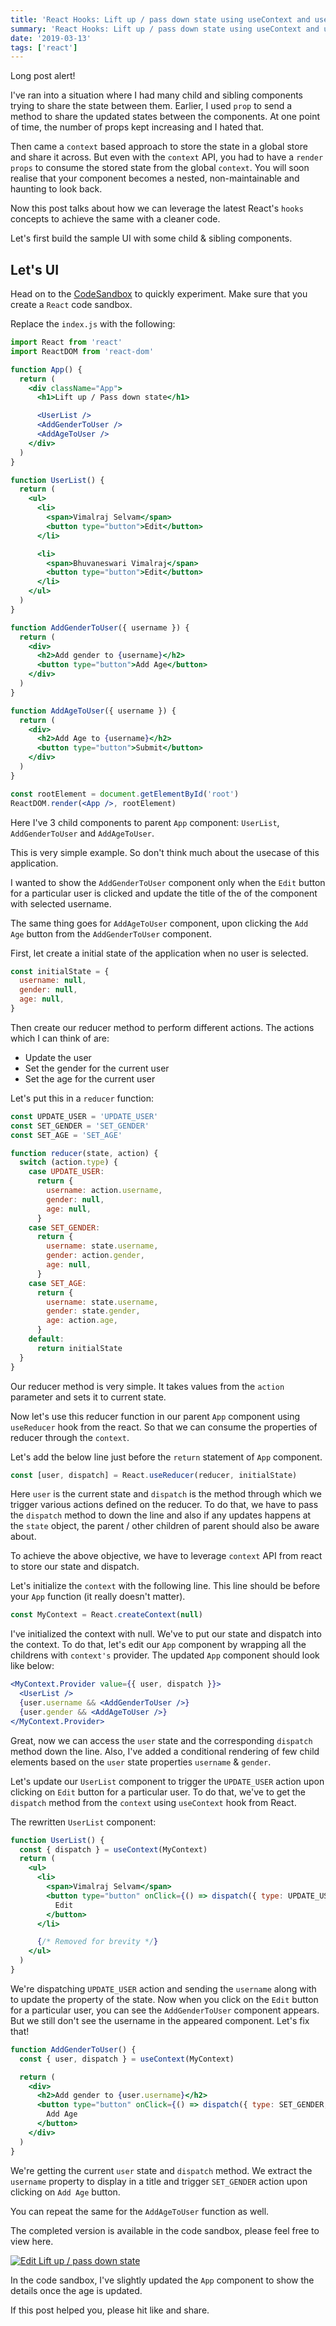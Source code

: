 ```yaml
---
title: 'React Hooks: Lift up / pass down state using useContext and useReducer'
summary: 'React Hooks: Lift up / pass down state using useContext and useReducer'
date: '2019-03-13'
tags: ['react']
---
```


Long post alert!

I've ran into a situation where I had many child and sibling components trying to share the state between them. Earlier, I used `prop` to send a method to share the updated states between the components. At one point of time, the number of props kept increasing and I hated that.

Then came a `context` based approach to store the state in a global store and share it across. But even with the `context` API, you had to have a `render props` to consume the stored state from the global `context`. You will soon realise that your component becomes a nested, non-maintainable and haunting to look back.

Now this post talks about how we can leverage the latest React's `hooks` concepts to achieve the same with a cleaner code.

Let's first build the sample UI with some child & sibling components.

## Let's UI

Head on to the [CodeSandbox](https://codesandbox.io) to quickly experiment. Make sure that you create a `React` code sandbox.

Replace the `index.js` with the following:

```jsx
import React from 'react'
import ReactDOM from 'react-dom'

function App() {
  return (
    <div className="App">
      <h1>Lift up / Pass down state</h1>

      <UserList />
      <AddGenderToUser />
      <AddAgeToUser />
    </div>
  )
}

function UserList() {
  return (
    <ul>
      <li>
        <span>Vimalraj Selvam</span>
        <button type="button">Edit</button>
      </li>

      <li>
        <span>Bhuvaneswari Vimalraj</span>
        <button type="button">Edit</button>
      </li>
    </ul>
  )
}

function AddGenderToUser({ username }) {
  return (
    <div>
      <h2>Add gender to {username}</h2>
      <button type="button">Add Age</button>
    </div>
  )
}

function AddAgeToUser({ username }) {
  return (
    <div>
      <h2>Add Age to {username}</h2>
      <button type="button">Submit</button>
    </div>
  )
}

const rootElement = document.getElementById('root')
ReactDOM.render(<App />, rootElement)
```

Here I've 3 child components to parent `App` component: `UserList`, `AddGenderToUser` and `AddAgeToUser`.

This is very simple example. So don't think much about the usecase of this application.

I wanted to show the `AddGenderToUser` component only when the `Edit` button for a particular user is clicked and update the title of the of the component with selected username.

The same thing goes for `AddAgeToUser` component, upon clicking the `Add Age` button from the `AddGenderToUser` component.

First, let create a initial state of the application when no user is selected.

```js
const initialState = {
  username: null,
  gender: null,
  age: null,
}
```

Then create our reducer method to perform different actions. The actions which I can think of are:

- Update the user
- Set the gender for the current user
- Set the age for the current user

Let's put this in a `reducer` function:

```js
const UPDATE_USER = 'UPDATE_USER'
const SET_GENDER = 'SET_GENDER'
const SET_AGE = 'SET_AGE'

function reducer(state, action) {
  switch (action.type) {
    case UPDATE_USER:
      return {
        username: action.username,
        gender: null,
        age: null,
      }
    case SET_GENDER:
      return {
        username: state.username,
        gender: action.gender,
        age: null,
      }
    case SET_AGE:
      return {
        username: state.username,
        gender: state.gender,
        age: action.age,
      }
    default:
      return initialState
  }
}
```

Our reducer method is very simple. It takes values from the `action` parameter and sets it to current state.

Now let's use this reducer function in our parent `App` component using `useReducer` hook from the react. So that we can consume the properties of reducer through the `context`.

Let's add the below line just before the `return` statement of `App` component.

```js
const [user, dispatch] = React.useReducer(reducer, initialState)
```

Here `user` is the current state and `dispatch` is the method through which we trigger various actions defined on the reducer. To do that, we have to pass the `dispatch` method to down the line and also if any updates happens at the `state` object, the parent / other children of parent should also be aware about.

To achieve the above objective, we have to leverage `context` API from react to store our state and dispatch.

Let's initialize the `context` with the following line. This line should be before your `App` function (it really doesn't matter).

```js
const MyContext = React.createContext(null)
```

I've initialized the context with null. We've to put our state and dispatch into the context. To do that, let's edit our `App` component by wrapping all the childrens with `context's` provider. The updated `App` component should look like below:

```jsx
<MyContext.Provider value={{ user, dispatch }}>
  <UserList />
  {user.username && <AddGenderToUser />}
  {user.gender && <AddAgeToUser />}
</MyContext.Provider>
```

Great, now we can access the `user` state and the corresponding `dispatch` method down the line. Also, I've added a conditional rendering of few child elements based on the `user` state properties `username` & `gender`.

Let's update our `UserList` component to trigger the `UPDATE_USER` action upon clicking on `Edit` button for a particular user. To do that, we've to get the `dispatch` method from the `context` using `useContext` hook from React.

The rewritten `UserList` component:

```jsx
function UserList() {
  const { dispatch } = useContext(MyContext)
  return (
    <ul>
      <li>
        <span>Vimalraj Selvam</span>
        <button type="button" onClick={() => dispatch({ type: UPDATE_USER, username: 'Vimalraj' })}>
          Edit
        </button>
      </li>

      {/* Removed for brevity */}
    </ul>
  )
}
```

We're dispatching `UPDATE_USER` action and sending the `username` along with to update the property of the state. Now when you click on the `Edit` button for a particular user, you can see the `AddGenderToUser` component appears. But we still don't see the username in the appeared component. Let's fix that!

```jsx
function AddGenderToUser() {
  const { user, dispatch } = useContext(MyContext)

  return (
    <div>
      <h2>Add gender to {user.username}</h2>
      <button type="button" onClick={() => dispatch({ type: SET_GENDER, gender: '??' })}>
        Add Age
      </button>
    </div>
  )
}
```

We're getting the current `user` state and `dispatch` method. We extract the `username` property to display in a title and trigger `SET_GENDER` action upon clicking on `Add Age` button.

You can repeat the same for the `AddAgeToUser` function as well.

The completed version is available in the code sandbox, please feel free to view here.

[![Edit Lift up / pass down state](https://codesandbox.io/static/img/play-codesandbox.svg)](https://codesandbox.io/s/pw5zlq8zj0?fontsize=14)

In the code sandbox, I've slightly updated the `App` component to show the details once the age is updated.

If this post helped you, please hit like and share.
